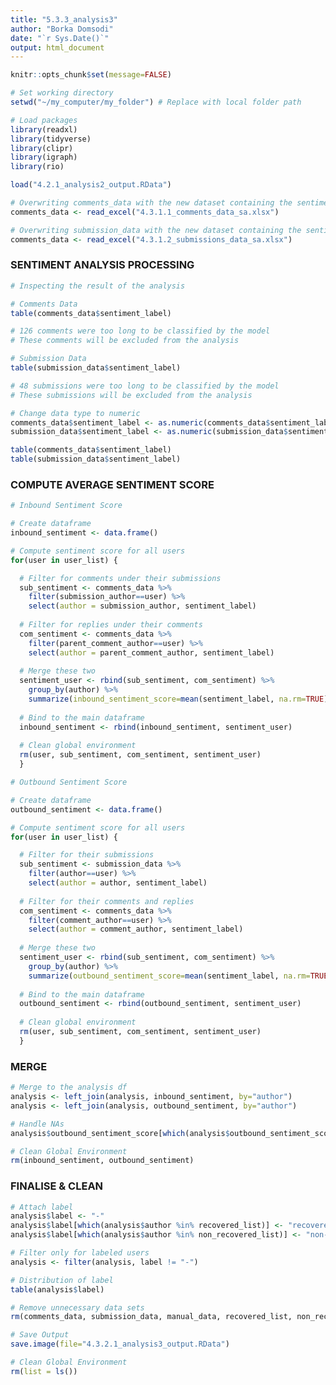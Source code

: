 ```yaml
---
title: "5.3.3_analysis3"
author: "Borka Domsodi"
date: "`r Sys.Date()`"
output: html_document
---
```


```r
knitr::opts_chunk$set(message=FALSE)

# Set working directory
setwd("~/my_computer/my_folder") # Replace with local folder path 

# Load packages
library(readxl)
library(tidyverse)
library(clipr)
library(igraph)
library(rio)
```

```r
load("4.2.1_analysis2_output.RData")
```

```r
# Overwriting comments_data with the new dataset containing the sentiment analysis labels
comments_data <- read_excel("4.3.1.1_comments_data_sa.xlsx")

# Overwriting submission_data with the new dataset containing the sentiment analysis labels
comments_data <- read_excel("4.3.1.2_submissions_data_sa.xlsx")
```

### SENTIMENT ANALYSIS PROCESSING ###

```r
# Inspecting the result of the analysis

# Comments Data
table(comments_data$sentiment_label)

# 126 comments were too long to be classified by the model
# These comments will be excluded from the analysis

# Submission Data
table(submission_data$sentiment_label)

# 48 submissions were too long to be classified by the model
# These submissions will be excluded from the analysis
```

```r
# Change data type to numeric
comments_data$sentiment_label <- as.numeric(comments_data$sentiment_label)
submission_data$sentiment_label <- as.numeric(submission_data$sentiment_label)

table(comments_data$sentiment_label)
table(submission_data$sentiment_label)
```

### COMPUTE AVERAGE SENTIMENT SCORE ###

```r
# Inbound Sentiment Score

# Create dataframe
inbound_sentiment <- data.frame()

# Compute sentiment score for all users
for(user in user_list) {

  # Filter for comments under their submissions
  sub_sentiment <- comments_data %>% 
    filter(submission_author==user) %>% 
    select(author = submission_author, sentiment_label)
  
  # Filter for replies under their comments
  com_sentiment <- comments_data %>% 
    filter(parent_comment_author==user) %>% 
    select(author = parent_comment_author, sentiment_label)
  
  # Merge these two
  sentiment_user <- rbind(sub_sentiment, com_sentiment) %>% 
    group_by(author) %>% 
    summarize(inbound_sentiment_score=mean(sentiment_label, na.rm=TRUE))
  
  # Bind to the main dataframe
  inbound_sentiment <- rbind(inbound_sentiment, sentiment_user)
  
  # Clean global environment
  rm(user, sub_sentiment, com_sentiment, sentiment_user)
  }
```

```r
# Outbound Sentiment Score

# Create dataframe
outbound_sentiment <- data.frame()

# Compute sentiment score for all users
for(user in user_list) {

  # Filter for their submissions
  sub_sentiment <- submission_data %>% 
    filter(author==user) %>% 
    select(author = author, sentiment_label)
  
  # Filter for their comments and replies
  com_sentiment <- comments_data %>% 
    filter(comment_author==user) %>% 
    select(author = comment_author, sentiment_label)
  
  # Merge these two
  sentiment_user <- rbind(sub_sentiment, com_sentiment) %>% 
    group_by(author) %>% 
    summarize(outbound_sentiment_score=mean(sentiment_label, na.rm=TRUE))
  
  # Bind to the main dataframe
  outbound_sentiment <- rbind(outbound_sentiment, sentiment_user)
  
  # Clean global environment
  rm(user, sub_sentiment, com_sentiment, sentiment_user)
  }
```

### MERGE ###

```r
# Merge to the analysis df
analysis <- left_join(analysis, inbound_sentiment, by="author")
analysis <- left_join(analysis, outbound_sentiment, by="author")

# Handle NAs
analysis$outbound_sentiment_score[which(analysis$outbound_sentiment_score=="NaN")] <- NA

# Clean Global Environment
rm(inbound_sentiment, outbound_sentiment)
```

### FINALISE & CLEAN ###

```r
# Attach label
analysis$label <- "-"
analysis$label[which(analysis$author %in% recovered_list)] <- "recovered"
analysis$label[which(analysis$author %in% non_recovered_list)] <- "non-recovered"

# Filter only for labeled users
analysis <- filter(analysis, label != "-")

# Distribution of label
table(analysis$label)
```

```r
# Remove unnecessary data sets
rm(comments_data, submission_data, manual_data, recovered_list, non_recovered_list, user_list)
```

```r
# Save Output
save.image(file="4.3.2.1_analysis3_output.RData")
```

```r
# Clean Global Environment
rm(list = ls())
```
